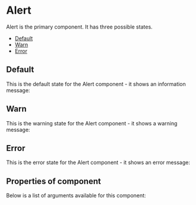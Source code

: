 
<Meta of={AlertStories} />

# Alert

Alert is the primary component. It has three possible states.

- [Default](#default)
- [Warn](#warn)
- [Error](#error)

## Default

This is the default state for the Alert component - it shows an information message:

<Canvas of={AlertStories.Default} />

## Warn

This is the warning state for the Alert component - it shows a warning message:

<Canvas of={AlertStories.Warn} />

## Error

This is the error state for the Alert component - it shows an error message:

<Canvas of={AlertStories.Error} />

## Properties of component

Below is a list of arguments available for this component:

<ArgTypes of={AlertStories} />
